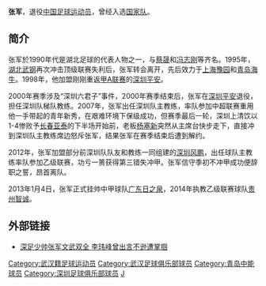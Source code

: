 {{blpunsourced|time=2018-10-29T13:06:26+00:00}}
{{Football player infobox
| playername = 张军
| fullname = 张军
| englishfullname = Zhang Jun
| countryofbirth = {{CHN}}
| cityofbirth = [[湖北|湖北]][[武汉|武汉]]
| dateofbirth = {{birth date and age|1968|9|12}}
| height = {{height|m=1.77}}
| currentclub = 退役
| position = 前锋
| youthyears = 
| youthclubs = 武汉青年队<br/>国家青年队
| years = 1988-1989年<br/>1990-1991年<br/>1992-1993年<br/>1994-1995年<br/>1996年<br/>1997年<br/>1998-2000年
| clubs = [[中国国家足球二队|国二队]]<br/>[[中国国奥队|中国国奥队]]<br/>湖北队<br/>[[湖北武汉职业足球俱乐部|湖北武钢]]<br/>[[上海豫园足球俱乐部|上海豫园]]<br/>[[青岛中能足球俱乐部|青岛海牛]]<br/>[[深圳平安|深圳平安]]
| caps(goals) = <br/><br/><br/><br/><br/>20{{0}}{{0}}(4)<br/>60{{0}}(11)
| nationalyears =
| nationalteam = {{fb|CHN}}
| nationalcaps(goals) =
| manageryears = 2007<br>2012<br>2013<br>2014<br>2015<br>2017-2018<br>2019
| managerclubs = [[深圳上清饮|深圳上清饮]]<br>[[深圳风鹏|深圳风鹏]]<br>[[广东日之泉|广东日之泉]]<br>[[贵州智诚|贵州智诚]]<br>[[梅州五华|梅州五华]]<br>[[深圳雷曼人人|深圳雷曼人人]]<br>[[陕西长安竞技足球俱乐部|陕西长安竞技]]
|}}

'''张军'''{{BD|1968年|9月12日|||Z}}，退役[[中国|中国]][[足球|足球]][[运动员|运动员]]，曾经入选[[中国国家足球队|国家队]]。

==简介==
张军於1990年代是湖北足球的代表人物之一，与[[蔡晟|蔡晟]]和[[冯志刚_(足球运动员)|冯志刚]]等齐名。1995年，[[湖北武汉职业足球俱乐部|湖北武钢]]再次冲击顶级联赛失利后，张军转会离开，先后效力于[[上海豫园足球俱乐部|上海豫园]]和[[青岛中能足球俱乐部|青岛海牛]]。1998年，他加盟刚刚重返[[甲A联赛|甲A联赛]]的[[深圳平安|深圳平安]]。

2000年赛季涉及“深圳六君子”事件，2000年赛季结束后，张军在[[深圳平安|深圳平安]]退役，担任深圳队梯队教练。2007年，张军出任深圳队主教练，率队参加中超联赛重用他一手带起的青年新秀，在艰难环境下保级成功，但赛季最后一轮，深圳上清饮以1-4惨败予[[长春亚泰|长春亚泰]]的下半场开始前，老板[[杨塞新|杨塞新]]突然从主席台快步走下，直接冲到深圳队主教练席边怒斥张军，结果张军在赛季结束后遭到解约。

2012年，张军加盟部分前深圳队队友和教练一同组建的[[深圳风鹏|深圳风鹏]]，出任球队主教练率队参加乙级联赛，功亏一篑获得第三错失冲甲。张军信守季初不冲甲成功便辞职之誓，昂首离队。

2013年1月4日，张军正式挂帅中甲球队[[广东日之泉|广东日之泉]]，2014年执教乙级联赛球队[[贵州智诚|贵州智诚]]。


==外部链接==
*[http://sports.sohu.com/20070421/n249588430.shtml 深足少帅张军文武双全 李玮峰曾出言不逊遭掌掴] {{Wayback|url=http://sports.sohu.com/20070421/n249588430.shtml |date=20210412072659 }}

{{2012年中乙分类名单深圳风鹏}}
{{2013年中甲分类名单日之泉}}
{{2014年中乙分类名单贵州智诚}}
{{2015年中乙分类名单梅州客家}}
{{2017年中乙分类名单深圳人人}}
{{2018年中乙分类名单深圳人人}}
{{2019年中甲分类名单陕西}}

{{DEFAULTSORT:ZHANG Jun}}
[[Category:武汉籍足球运动员|Category:武汉籍足球运动员]]
[[Category:武汉足球俱乐部球员|Category:武汉足球俱乐部球员]]
[[Category:青岛中能球员|Category:青岛中能球员]]
[[Category:深圳足球俱乐部球员|Category:深圳足球俱乐部球员]]
[[Category:张姓|J]]